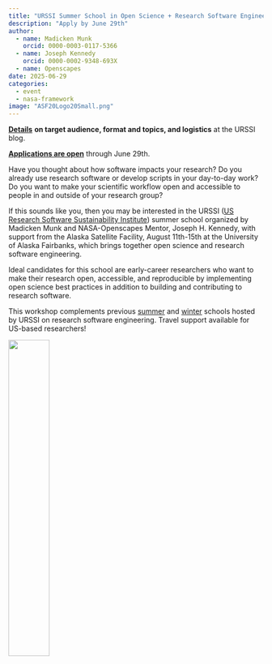 ```yaml
---
title: "URSSI Summer School in Open Science + Research Software Engineering"
description: "Apply by June 29th"
author:
  - name: Madicken Munk
    orcid: 0000-0003-0117-5366
  - name: Joseph Kennedy
    orcid: 0000-0002-9348-693X
  - name: Openscapes
date: 2025-06-29
categories:
  - event 
  - nasa-framework
image: "ASF20Logo20Small.png"   
---
```


[**Details**](https://urssi.us/blog/2025/06/03/applications-open-for-2025-summer-school-in-open-science--research-software-engineering/) **on target audience, format and topics, and logistics** at the URSSI blog.

[**Applications are open**](https://docs.google.com/forms/d/e/1FAIpQLSeyE2wep5bSsquKFKrsrL3BjzmtXjnZTpAZsjDmfgUzVTE-Fg/viewform) through June 29th.

Have you thought about how software impacts your research? Do you already use research software or develop scripts in your day-to-day work? Do you want to make your scientific workflow open and accessible to people in and outside of your research group?

If this sounds like you, then you may be interested in the URSSI ([US Research Software Sustainability Institute](https://urssi.us/)) summer school organized by Madicken Munk and NASA-Openscapes Mentor, Joseph H. Kennedy, with support from the Alaska Satellite Facility, August 11th-15th at the University of Alaska Fairbanks, which brings together open science and research software engineering.

Ideal candidates for this school are early-career researchers who want to make their research open, accessible, and reproducible by implementing open science best practices in addition to building and contributing to research software.

This workshop complements previous [summer](https://urssi.us/blog/2024/05/20/applications-now-open-for-a-summer-school-in-open-science--research-software-engineering/) and [winter](https://urssi.us/blog/2024/02/29/applications-now-open-for-the-2024-urssi-summer-school-in-research-software-engineering/) schools hosted by URSSI on research software engineering. Travel support available for US-based researchers!

![](ASF20Logo20Small.png){fig-alt="landscape with blue sky, mountains and valley in background, trees in midground, dense cover of purple lupins and orange poppies on hillside in foreground. Mountains look as if flower colors are reflected there." width="40%"}
